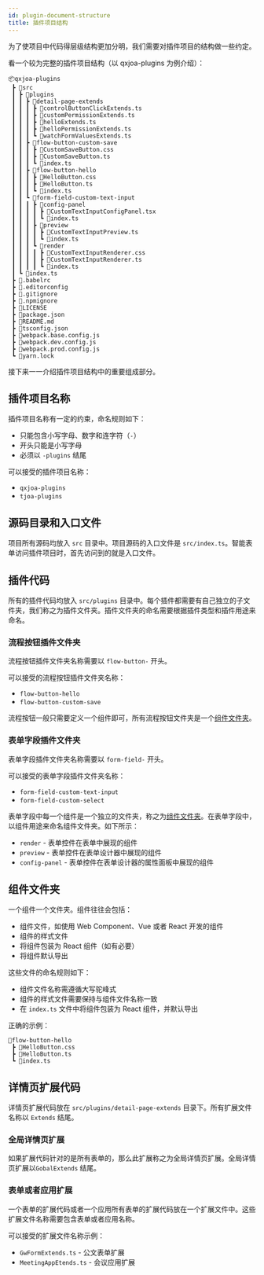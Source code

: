 ```yaml
---
id: plugin-document-structure
title: 插件项目结构
---
```


为了使项目中代码得层级结构更加分明，我们需要对插件项目的结构做一些约定。

看一个较为完整的插件项目结构（以 qxjoa-plugins 为例介绍）：

```
📦qxjoa-plugins
 ┣ 📂src
 ┃ ┣ 📂plugins
 ┃ ┃ ┣ 📂detail-page-extends
 ┃ ┃ ┃ ┣ 📜controlButtonClickExtends.ts
 ┃ ┃ ┃ ┣ 📜customPermissionExtends.ts
 ┃ ┃ ┃ ┣ 📜helloExtends.ts
 ┃ ┃ ┃ ┣ 📜helloPermissionExtends.ts
 ┃ ┃ ┃ ┗ 📜watchFormValuesExtends.ts
 ┃ ┃ ┣ 📂flow-button-custom-save
 ┃ ┃ ┃ ┣ 📜CustomSaveButton.css
 ┃ ┃ ┃ ┣ 📜CustomSaveButton.ts
 ┃ ┃ ┃ ┗ 📜index.ts
 ┃ ┃ ┣ 📂flow-button-hello
 ┃ ┃ ┃ ┣ 📜HelloButton.css
 ┃ ┃ ┃ ┣ 📜HelloButton.ts
 ┃ ┃ ┃ ┗ 📜index.ts
 ┃ ┃ ┗ 📂form-field-custom-text-input
 ┃ ┃ ┃ ┣ 📂config-panel
 ┃ ┃ ┃ ┃ ┣ 📜CustomTextInputConfigPanel.tsx
 ┃ ┃ ┃ ┃ ┗ 📜index.ts
 ┃ ┃ ┃ ┣ 📂preview
 ┃ ┃ ┃ ┃ ┣ 📜CustomTextInputPreview.ts
 ┃ ┃ ┃ ┃ ┗ 📜index.ts
 ┃ ┃ ┃ ┗ 📂render
 ┃ ┃ ┃ ┃ ┣ 📜CustomTextInputRenderer.css
 ┃ ┃ ┃ ┃ ┣ 📜CustomTextInputRenderer.ts
 ┃ ┃ ┃ ┃ ┗ 📜index.ts
 ┃ ┗ 📜index.ts
 ┣ 📜.babelrc
 ┣ 📜.editorconfig
 ┣ 📜.gitignore
 ┣ 📜.npmignore
 ┣ 📜LICENSE
 ┣ 📜package.json
 ┣ 📜README.md
 ┣ 📜tsconfig.json
 ┣ 📜webpack.base.config.js
 ┣ 📜webpack.dev.config.js
 ┣ 📜webpack.prod.config.js
 ┗ 📜yarn.lock
```

接下来一一介绍插件项目结构中的重要组成部分。

## 插件项目名称

插件项目名称有一定的约束，命名规则如下：

- 只能包含小写字母、数字和连字符（`-`）
- 开头只能是小写字母
- 必须以 `-plugins` 结尾

可以接受的插件项目名称：

- `qxjoa-plugins`
- `tjoa-plugins`

## 源码目录和入口文件

项目所有源码均放入 `src` 目录中。项目源码的入口文件是 `src/index.ts`。智能表单访问插件项目时，首先访问到的就是入口文件。

## 插件代码

所有的插件代码均放入 `src/plugins` 目录中。每个插件都需要有自己独立的子文件夹，我们称之为插件文件夹。插件文件夹的命名需要根据插件类型和插件用途来命名。

### 流程按钮插件文件夹

流程按钮插件文件夹名称需要以 `flow-button-` 开头。

可以接受的流程按钮插件文件夹名称：

- `flow-button-hello`
- `flow-button-custom-save`

流程按钮一般只需要定义一个组件即可，所有流程按钮文件夹是一个[组件文件夹](#组件文件夹)。

### 表单字段插件文件夹

表单字段插件文件夹名称需要以 `form-field-` 开头。

可以接受的表单字段插件文件夹名称：

- `form-field-custom-text-input`
- `form-field-custom-select`

表单字段中每一个组件是一个独立的文件夹，称之为[组件文件夹](#组件文件夹)。在表单字段中，以组件用途来命名组件文件夹。如下所示：

- `render` - 表单控件在表单中展现的组件
- `preview` - 表单控件在表单设计器中展现的组件
- `config-panel` - 表单控件在表单设计器的属性面板中展现的组件

## 组件文件夹

一个组件一个文件夹。组件往往会包括：

- 组件文件，如使用 Web Component、Vue 或者 React 开发的组件
- 组件的样式文件
- 将组件包装为 React 组件（如有必要）
- 将组件默认导出

这些文件的命名规则如下：

- 组件文件名称需遵循大写驼峰式
- 组件的样式文件需要保持与组件文件名称一致
- 在 `index.ts` 文件中将组件包装为 React 组件，并默认导出

正确的示例：

```
📂flow-button-hello
 ┣ 📜HelloButton.css
 ┣ 📜HelloButton.ts
 ┗ 📜index.ts
```

## 详情页扩展代码

详情页扩展代码放在 `src/plugins/detail-page-extends` 目录下。所有扩展文件名称以 `Extends` 结尾。

### 全局详情页扩展

如果扩展代码针对的是所有表单的，那么此扩展称之为全局详情页扩展。全局详情页扩展以`GobalExtends` 结尾。

### 表单或者应用扩展

一个表单的扩展代码或者一个应用所有表单的扩展代码放在一个扩展文件中。这些扩展文件名称需要包含表单或者应用名称。

可以接受的扩展文件名称示例：

- `GwFormExtends.ts` - 公文表单扩展
- `MeetingAppEtends.ts` - 会议应用扩展

